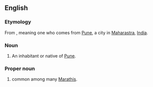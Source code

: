 ==English==
{{wikipedia|Pune}}

===Etymology===
From {{etyl|mr|en}}, meaning one who comes from [[Pune]], a city in [[Maharastra]], [[India]].

===Noun===
{{en-noun}}

# An inhabitant or native of [[Pune]].

===Proper noun===
{{en-proper noun}}

# {{surname|from=India|dot=}} common among many [[Marathi]]s.